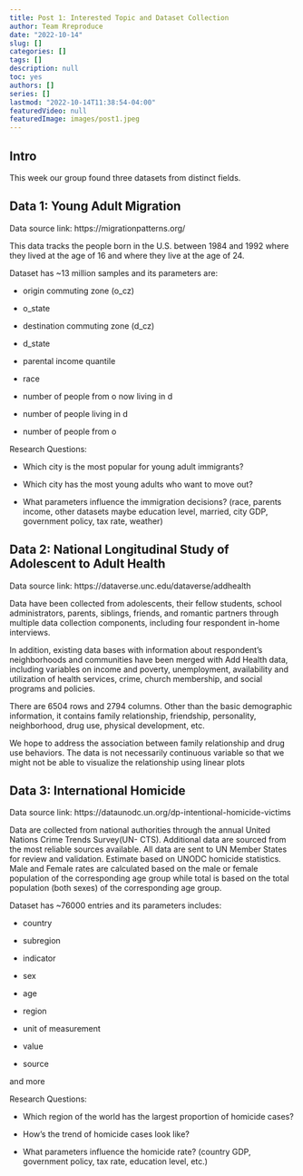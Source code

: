 ```yaml
---
title: Post 1: Interested Topic and Dataset Collection
author: Team Rreproduce
date: "2022-10-14"
slug: []
categories: []
tags: []
description: null
toc: yes
authors: []
series: []
lastmod: "2022-10-14T11:38:54-04:00"
featuredVideo: null
featuredImage: images/post1.jpeg
---
```


## Intro
This week our group found three datasets from distinct fields. 

## Data 1: Young Adult Migration 
Data source link: https://migrationpatterns.org/

This data tracks the people born in the U.S. between 1984 and 1992 where they lived at the age of 16 and where they live at the age of 24. 

Dataset has ~13 million samples and its parameters are:

  - origin commuting zone (o_cz)
  
  - o_state
  
  - destination commuting zone (d_cz)
  
  - d_state
  
  - parental income quantile
  
  - race
  
  - number of people from o now living in d
  
  - number of people living in d
  
  - number of people from o
  
Research Questions:

  - Which city is the most popular for young adult immigrants?
  
  - Which city has the most young adults who want to move out?
  
  - What parameters influence the immigration decisions? (race, parents income, other datasets maybe education level, married, city GDP, government policy, tax rate, weather)


## Data 2: National Longitudinal Study of Adolescent to Adult Health

Data source link: https://dataverse.unc.edu/dataverse/addhealth

Data have been collected from adolescents, their fellow students, school administrators, parents, siblings, friends, and romantic partners through multiple data collection components, including four respondent in-home interviews. 

In addition, existing data bases with information about respondent's neighborhoods and communities have been merged with Add Health data, including variables on income and poverty, unemployment, availability and utilization of health services, crime, church membership, and social programs and policies.

There are 6504 rows and 2794 columns. Other than the basic demographic information, it contains family relationship, friendship, personality, neighborhood, drug use, physical development, etc.

We hope to address the association between family relationship and drug use behaviors. The data is not necessarily continuous variable so that we might not be able to visualize the relationship using linear plots


## Data 3: International Homicide

Data source link: https://dataunodc.un.org/dp-intentional-homicide-victims 

Data are collected from national authorities through the annual United Nations Crime Trends Survey(UN- CTS). Additional data are sourced from the most reliable sources available. All data are sent to UN Member States for review and validation. Estimate based on UNODC homicide statistics. Male and Female rates are calculated based on the male or female population of the corresponding age group while total is based on the total population (both sexes) of the corresponding age group.

Dataset has ~76000 entries and its parameters includes:

  - country
  
  - subregion
  
  - indicator
  
  - sex
  
  - age
  
  - region
  
  - unit of measurement
  
  - value
  
  - source 
  
and more 

Research Questions: 

  - Which region of the world has the largest proportion of homicide cases?
  
  - How’s the trend of homicide cases look like?
  
  - What parameters influence the homicide rate? (country GDP, government policy, tax rate, education level, etc.)
